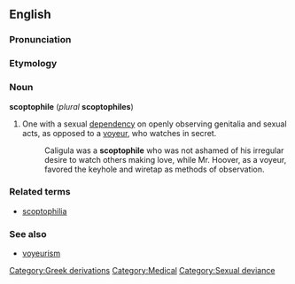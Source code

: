 ==English==

===Pronunciation===
{{substub}}

===Etymology===
{{etystub}}

===Noun===
'''scoptophile''' (''plural'' '''scoptophiles''')

# One with a sexual [[dependency]] on openly observing genitalia and sexual acts, as opposed to a [[voyeur]], who watches in secret.
#:Caligula was a '''scoptophile''' who was not ashamed of his irregular desire to watch others making love, while Mr. Hoover, as a voyeur, favored the keyhole and wiretap as methods of observation.

===Related terms===
* [[scoptophilia]]

===See also===
* [[voyeurism]]

[[Category:Greek derivations]]
[[Category:Medical]]
[[Category:Sexual deviance]]

{{rfd}}